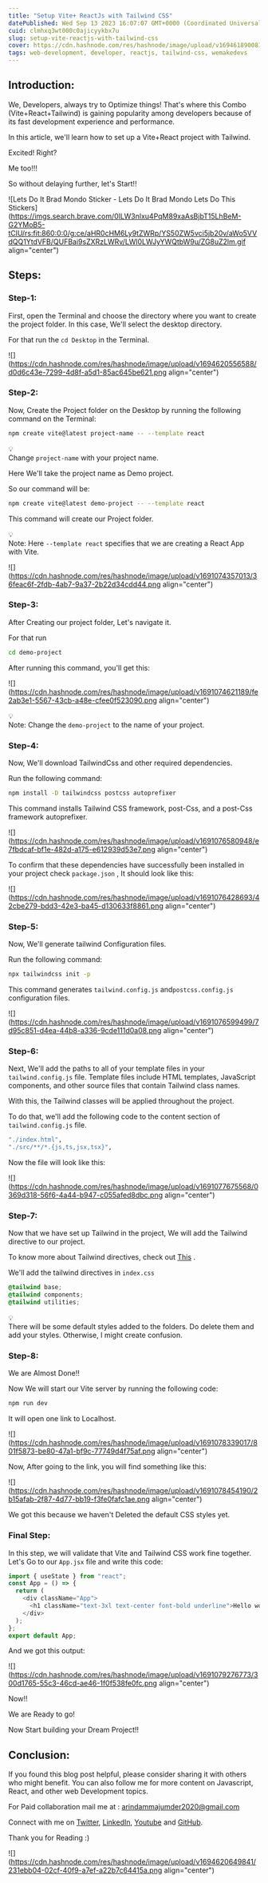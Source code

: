 ```yaml
---
title: "Setup Vite+ ReactJs with Tailwind CSS"
datePublished: Wed Sep 13 2023 16:07:07 GMT+0000 (Coordinated Universal Time)
cuid: clmhxq3wt000c0ajicyykbx7u
slug: setup-vite-reactjs-with-tailwind-css
cover: https://cdn.hashnode.com/res/hashnode/image/upload/v1694618900817/4b8938bf-89fb-4b3b-ac52-8c85ed4cf2a2.png
tags: web-development, developer, reactjs, tailwind-css, wemakedevs
---
```


## Introduction:

We, Developers, always try to Optimize things! That's where this Combo (Vite+React+Tailwind) is gaining popularity among developers because of its fast development experience and performance.

In this article, we'll learn how to set up a Vite+React project with Tailwind.

Excited! Right?

Me too!!!

So without delaying further, let's Start!!

![Lets Do It Brad Mondo Sticker - Lets Do It Brad Mondo Lets Do This Stickers](https://imgs.search.brave.com/0lLW3nlxu4PqM89xaAsBjbT15LhBeM-G2YMoB5-tClU/rs:fit:860:0:0/g:ce/aHR0cHM6Ly9tZWRp/YS50ZW5vci5jb20v/aWo5VVdQQ1YtdVFB/QUFBai9sZXRzLWRv/LWl0LWJyYWQtbW9u/ZG8uZ2lm.gif align="center")

## Steps:

### Step-1:

First, open the Terminal and choose the directory where you want to create the project folder. In this case, We'll select the desktop directory.

For that run the `cd Desktop` in the Terminal.

![](https://cdn.hashnode.com/res/hashnode/image/upload/v1694620556588/d0d6c43e-7299-4d8f-a5d1-85ac645be621.png align="center")

### Step-2:

Now, Create the Project folder on the Desktop by running the following command on the Terminal:

```bash
npm create vite@latest project-name -- --template react
```

<div data-node-type="callout">
  <div data-node-type="callout-emoji">💡</div>
  <div data-node-type="callout-text">
    Change <code>project-name</code> with your project name.
  </div>
</div>

Here We'll take the project name as Demo project.

So our command will be:

```bash
npm create vite@latest demo-project -- --template react
```

This command will create our Project folder.

<div data-node-type="callout">
  <div data-node-type="callout-emoji">💡</div>
  <div data-node-type="callout-text">
    Note: Here <code>--template react</code> specifies that we are creating a
    React App with Vite.
  </div>
</div>

![](https://cdn.hashnode.com/res/hashnode/image/upload/v1691074357013/36feac6f-2fdb-4ab7-9a37-2b22d34cdd44.png align="center")

### Step-3:

After Creating our project folder, Let's navigate it.

For that run

```bash
cd demo-project
```

After running this command, you'll get this:

![](https://cdn.hashnode.com/res/hashnode/image/upload/v1691074621189/fe2ab3e1-5567-43cb-a48e-cfee0f523090.png align="center")

<div data-node-type="callout">
  <div data-node-type="callout-emoji">💡</div>
  <div data-node-type="callout-text">
    Note: Change the <code>demo-project</code> to the name of your project.
  </div>
</div>

### Step-4:

Now, We'll download TailwindCss and other required dependencies.

Run the following command:

```bash
npm install -D tailwindcss postcss autoprefixer
```

This command installs Tailwind CSS framework, post-Css, and a post-Css framework autoprefixer.

![](https://cdn.hashnode.com/res/hashnode/image/upload/v1691076580948/e7fbdcaf-bf1e-482d-a175-e612939d53e7.png align="center")

To confirm that these dependencies have successfully been installed in your project check `package.json` , It should look like this:

![](https://cdn.hashnode.com/res/hashnode/image/upload/v1691076428693/42cbe279-bdd3-42e3-ba45-d130633f8861.png align="center")

### Step-5:

Now, We'll generate tailwind Configuration files.

Run the following command:

```bash
npx tailwindcss init -p
```

This command generates `tailwind.config.js` and`postcss.config.js` configuration files.

![](https://cdn.hashnode.com/res/hashnode/image/upload/v1691076599499/7d95c851-d4ea-44b8-a336-9cde111d0a08.png align="center")

### Step-6:

Next, We'll add the paths to all of your template files in your `tailwind.config.js` file. Template files include HTML templates, JavaScript components, and other source files that contain Tailwind class names.

With this, the Tailwind classes will be applied throughout the project.

To do that, we'll add the following code to the content section of `tailwind.config.js` file.

```bash
"./index.html",
"./src/**/*.{js,ts,jsx,tsx}",
```

Now the file will look like this:

![](https://cdn.hashnode.com/res/hashnode/image/upload/v1691077675568/0369d318-56f6-4a44-b947-c055afed8dbc.png align="center")

### Step-7:

Now that we have set up Tailwind in the project, We will add the Tailwind directive to our project.

To know more about Tailwind directives, check out [This](https://tailwindcss.com/docs/functions-and-directives) .

We'll add the tailwind directives in `index.css`

```css
@tailwind base;
@tailwind components;
@tailwind utilities;
```

<div data-node-type="callout">
  <div data-node-type="callout-emoji">💡</div>
  <div data-node-type="callout-text">
    There will be some default styles added to the folders. Do delete them and
    add your styles. Otherwise, I might create confusion.
  </div>
</div>

### Step-8:

We are Almost Done!!

Now We will start our Vite server by running the following code:

```bash
npm run dev
```

It will open one link to Localhost.

![](https://cdn.hashnode.com/res/hashnode/image/upload/v1691078339017/801f5873-be80-47a1-bf9c-77749d4f75af.png align="center")

Now, After going to the link, you will find something like this:

![](https://cdn.hashnode.com/res/hashnode/image/upload/v1691078454190/2b15afab-2f87-4d77-bb19-f3fe0fafc1ae.png align="center")

We got this because we haven't Deleted the default CSS styles yet.

### Final Step:

In this step, we will validate that Vite and Tailwind CSS work fine together. Let's Go to our `App.jsx` file and write this code:

```javascript
import { useState } from "react";
const App = () => {
  return (
    <div className="App">
      <h1 className="text-3xl text-center font-bold underline">Hello world!</h1>
    </div>
  );
};
export default App;
```

And we got this output:

![](https://cdn.hashnode.com/res/hashnode/image/upload/v1691079276773/300d1765-55c3-46cd-ae46-1f0f538fe0fc.png align="center")

Now!!

We are Ready to go!

Now Start building your Dream Project!!

## Conclusion:

If you found this blog post helpful, please consider sharing it with others who might benefit. You can also follow me for more content on Javascript, React, and other web Development topics.

For Paid collaboration mail me at : [arindammajumder2020@gmail.com](mailto:arindammajumder2020@gmail.com)

Connect with me on [Twitter](https://twitter.com/intent/follow?screen_name=Arindam_1729), [LinkedIn](https://www.linkedin.com/in/arindam2004/), [Youtube](https://www.youtube.com/channel/@Arindam_1729) and [GitHub](https://github.com/Arindam200).

Thank you for Reading :)

![](https://cdn.hashnode.com/res/hashnode/image/upload/v1694620649841/231ebb04-02cf-40f9-a7ef-a22b7c64415a.png align="center")
